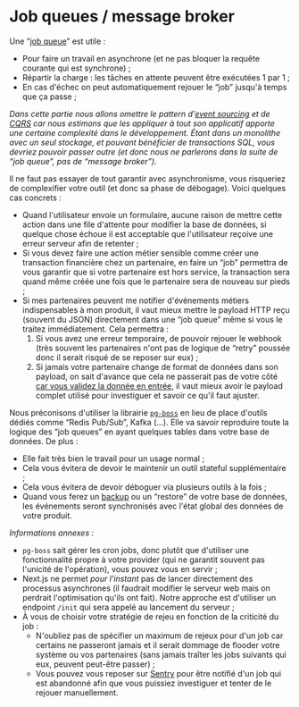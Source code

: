 # Job queues / message broker

Une “[job queue](https://en.wikipedia.org/wiki/Job_queue)” est utile :

- Pour faire un travail en asynchrone (et ne pas bloquer la requête courante qui est synchrone) ;
- Répartir la charge : les tâches en attente peuvent être exécutées 1 par 1 ;
- En cas d'échec on peut automatiquement rejouer le “job” jusqu'à temps que ça passe ;

_Dans cette partie nous allons omettre le pattern d'[event sourcing](https://en.wikipedia.org/wiki/Event-driven_architecture) et de [CQRS](https://en.wikipedia.org/wiki/Command%E2%80%93query_separation) car nous estimons que les appliquer à tout son applicatif apporte une certaine complexité dans le développement. Étant dans un monolithe avec un seul stockage, et pouvant bénéficier de transactions SQL, vous devriez pouvoir passer outre (et donc nous ne parlerons dans la suite de “job queue”, pas de “message broker”)._

Il ne faut pas essayer de tout garantir avec asynchronisme, vous risqueriez de complexifier votre outil (et donc sa phase de débogage). Voici quelques cas concrets :

- Quand l'utilisateur envoie un formulaire, aucune raison de mettre cette action dans une file d'attente pour modifier la base de données, si quelque chose échoue il est acceptable que l'utilisateur reçoive une erreur serveur afin de retenter ;
- Si vous devez faire une action métier sensible comme créer une transaction financière chez un partenaire, en faire un “job” permettra de vous garantir que si votre partenaire est hors service, la transaction sera quand même créée une fois que le partenaire sera de nouveau sur pieds ;
- Si mes partenaires peuvent me notifier d'événements métiers indispensables à mon produit, il vaut mieux mettre le payload HTTP reçu (souvent du JSON) directement dans une “job queue” même si vous le traitez immédiatement. Cela permettra :
  1.  Si vous avez une erreur temporaire, de pouvoir rejouer le webhook (très souvent les partenaires n'ont pas de logique de “retry” poussée donc il serait risqué de se reposer sur eux) ;
  2.  Si jamais votre partenaire change de format de données dans son payload, on sait d'avance que cela ne passerait pas de votre côté [car vous validez la donnée en entrée](client-server-communication/input-validation.mdx), il vaut mieux avoir le payload complet utilisé pour investiguer et savoir ce qu'il faut ajuster.

Nous préconisons d'utiliser la librairie [`pg-boss`](https://github.com/timgit/pg-boss) en lieu de place d'outils dédiés comme “Redis Pub/Sub”, Kafka (...). Elle va savoir reproduire toute la logique des “job queues” en ayant quelques tables dans votre base de données. De plus :

- Elle fait très bien le travail pour un usage normal ;
- Cela vous évitera de devoir le maintenir un outil stateful supplémentaire ;
- Cela vous évitera de devoir déboguer via plusieurs outils à la fois ;
- Quand vous ferez un [backup](https://en.wikipedia.org/wiki/Backup) ou un “restore” de votre base de données, les événements seront synchronisés avec l'état global des données de votre produit.

_Informations annexes :_

- `pg-boss` sait gérer les cron jobs, donc plutôt que d'utiliser une fonctionnalité propre à votre provider (qui ne garantit souvent pas l'unicité de l'opération), vous pouvez vous en servir ;
- Next.js ne permet _pour l'instant_ pas de lancer directement des processus asynchrones (il faudrait modifier le serveur web mais on perdrait l'optimisation qu'ils ont fait). Notre approche est d'utiliser un endpoint `/init` qui sera appelé au lancement du serveur ;
- À vous de choisir votre stratégie de rejeu en fonction de la criticité du job :
  - N'oubliez pas de spécifier un maximum de rejeux pour d'un job car certains ne passeront jamais et il serait dommage de flooder votre système ou vos partenaires (sans jamais traîter les jobs suivants qui eux, peuvent peut-être passer) ;
  - Vous pouvez vous reposer sur [Sentry](/docs/monitoring) pour être notifié d'un job qui est abandonné afin que vous puissiez investiguer et tenter de le rejouer manuellement.
